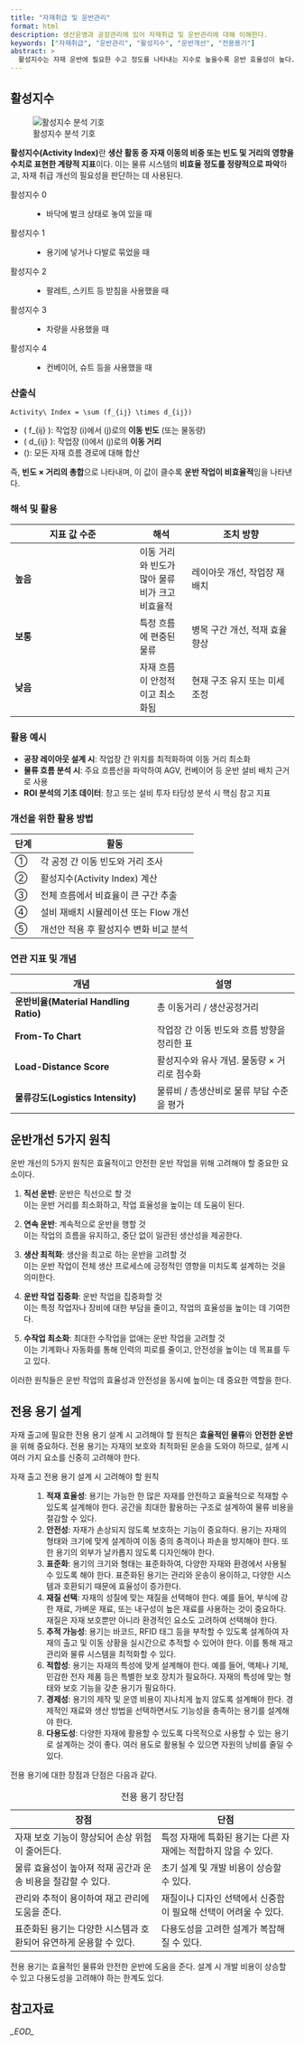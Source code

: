 ```yaml
---
title: "자재취급 및 운반관리"
format: html
description: 생산운영과 공장관리에 있어 자재취급 및 운반관리에 대해 이해한다. 
keywords: ["자재취급", "운반관리", "활성지수", "운반개선", "전용용기"]
abstract: >
  활성지수는 자재 운반에 필요한 수고 정도를 나타내는 지수로 높을수록 운반 효율성이 높다.
---
```



::: {.callout-tip icon="false" title="기출: 103-1-3, 127-4-1"}
:::

## 활성지수 {#sec-activity-index}

![활성지수 분석 기호](images/activity_index.png)

**활성지수(Activity Index)**란 **생산 활동 중 자재 이동의 비중 또는 빈도 및 거리의 영향을 수치로 표현한 계량적 지표**이다. 이는 물류 시스템의 **비효율 정도를 정량적으로 파악**하고, 자재 취급 개선의 필요성을 판단하는 데 사용된다.

활성지수 0
:   -   바닥에 벌크 상태로 놓여 있을 때

활성지수 1
:   -   용기에 넣거나 다발로 묶었을 때

활성지수 2
:   -   팔레트, 스키트 등 받침을 사용했을 때

활성지수 3
:   -   차량을 사용했을 때

활성지수 4
:   -   컨베이어, 슈트 등을 사용했을 때


### 산출식

```math
Activity\ Index = \sum (f_{ij} \times d_{ij})
```

- \( f_{ij} \): 작업장 \(i\)에서 \(j\)로의 **이동 빈도** (또는 물동량)
- \( d_{ij} \): 작업장 \(i\)에서 \(j\)로의 **이동 거리**
- \(\sum\): 모든 자재 흐름 경로에 대해 합산

즉, **빈도 × 거리의 총합**으로 나타내며, 이 값이 클수록 **운반 작업이 비효율적**임을 나타낸다.

### 해석 및 활용

| 지표 값 수준 | 해석 | 조치 방향 |
|--------------|------|------------|
| **높음** | 이동 거리와 빈도가 많아 물류비가 크고 비효율적 | 레이아웃 개선, 작업장 재배치 |
| **보통** | 특정 흐름에 편중된 물류 | 병목 구간 개선, 적재 효율 향상 |
| **낮음** | 자재 흐름이 안정적이고 최소화됨 | 현재 구조 유지 또는 미세 조정 |

### 활용 예시

- **공장 레이아웃 설계 시**: 작업장 간 위치를 최적화하여 이동 거리 최소화
- **물류 흐름 분석 시**: 주요 흐름선을 파악하여 AGV, 컨베이어 등 운반 설비 배치 근거로 사용
- **ROI 분석의 기초 데이터**: 창고 또는 설비 투자 타당성 분석 시 핵심 참고 지표

### 개선을 위한 활용 방법

| 단계 | 활동 |
|------|------|
| ① | 각 공정 간 이동 빈도와 거리 조사 |
| ② | 활성지수(Activity Index) 계산 |
| ③ | 전체 흐름에서 비효율이 큰 구간 추출 |
| ④ | 설비 재배치 시뮬레이션 또는 Flow 개선 |
| ⑤ | 개선안 적용 후 활성지수 변화 비교 분석 |

### 연관 지표 및 개념

| 개념 | 설명 |
|------|------|
| **운반비율(Material Handling Ratio)** | 총 이동거리 / 생산공정거리 |
| **From-To Chart** | 작업장 간 이동 빈도와 흐름 방향을 정리한 표 |
| **Load-Distance Score** | 활성지수와 유사 개념. 물동량 × 거리로 점수화 |
| **물류강도(Logistics Intensity)** | 물류비 / 총생산비로 물류 부담 수준을 평가 |


## 운반개선 5가지 원칙

운반 개선의 5가지 원칙은 효율적이고 안전한 운반 작업을 위해 고려해야 할 중요한 요소이다.

1. **직선 운반**: 운반은 직선으로 할 것  
   이는 운반 거리를 최소화하고, 작업 효율성을 높이는 데 도움이 된다.

2. **연속 운반**: 계속적으로 운반을 행할 것  
   이는 작업의 흐름을 유지하고, 중단 없이 일관된 생산성을 제공한다.

3. **생산 최적화**: 생산을 최고로 하는 운반을 고려할 것  
   이는 운반 작업이 전체 생산 프로세스에 긍정적인 영향을 미치도록 설계하는 것을 의미한다.

4. **운반 작업 집중화**: 운반 작업을 집중화할 것  
   이는 특정 작업자나 장비에 대한 부담을 줄이고, 작업의 효율성을 높이는 데 기여한다.

5. **수작업 최소화**: 최대한 수작업을 없애는 운반 작업을 고려할 것  
   이는 기계화나 자동화를 통해 인력의 피로를 줄이고, 안전성을 높이는 데 목표를 두고 있다.

이러한 원칙들은 운반 작업의 효율성과 안전성을 동시에 높이는 데 중요한 역할을 한다.


::: {.callout-tip icon=false title="기출: 115-1-12"}
:::

## 전용 용기 설계

자재 출고에 필요한 전용 용기 설계 시 고려해야 할 원칙은 **효율적인 물류**와 **안전한 운반**을 위해 중요하다. 전용 용기는 자재의 보호와 최적화된 운송을 도와야 하므로, 설계 시 여러 가지 요소를 신중히 고려해야 한다.

자재 출고 전용 용기 설계 시 고려해야 할 원칙
: 
1. **적재 효율성**: 용기는 가능한 한 많은 자재를 안전하고 효율적으로 적재할 수 있도록 설계해야 한다. 공간을 최대한 활용하는 구조로 설계하여 물류 비용을 절감할 수 있다.
2. **안전성**: 자재가 손상되지 않도록 보호하는 기능이 중요하다. 용기는 자재의 형태와 크기에 맞게 설계하여 이동 중의 충격이나 파손을 방지해야 한다. 또한 용기의 외부가 날카롭지 않도록 디자인해야 한다.
3. **표준화**: 용기의 크기와 형태는 표준화하여, 다양한 자재와 환경에서 사용될 수 있도록 해야 한다. 표준화된 용기는 관리와 운송이 용이하고, 다양한 시스템과 호환되기 때문에 효율성이 증가한다.
4. **재질 선택**: 자재의 성질에 맞는 재질을 선택해야 한다. 예를 들어, 부식에 강한 재료, 가벼운 재료, 또는 내구성이 높은 재료를 사용하는 것이 중요하다. 재질은 자재 보호뿐만 아니라 환경적인 요소도 고려하여 선택해야 한다.
5. **추적 가능성**: 용기는 바코드, RFID 태그 등을 부착할 수 있도록 설계하여 자재의 출고 및 이동 상황을 실시간으로 추적할 수 있어야 한다. 이를 통해 재고 관리와 물류 시스템을 최적화할 수 있다.
6. **적합성**: 용기는 자재의 특성에 맞게 설계해야 한다. 예를 들어, 액체나 기체, 민감한 전자 제품 등은 특별한 보호 장치가 필요하다. 자재의 특성에 맞는 형태와 보호 기능을 갖춘 용기가 필요하다.
7. **경제성**: 용기의 제작 및 운영 비용이 지나치게 높지 않도록 설계해야 한다. 경제적인 재료와 생산 방법을 선택하면서도 기능성을 충족하는 용기를 설계해야 한다.
8. **다용도성**: 다양한 자재에 활용할 수 있도록 다목적으로 사용할 수 있는 용기로 설계하는 것이 좋다. 여러 용도로 활용될 수 있으면 자원의 낭비를 줄일 수 있다.

전용 용기에 대한 장점과 단점은 다음과 같다.

| 장점                          | 단점                        |
|-------------------------------|-----------------------------|
| 자재 보호 기능이 향상되어 손상 위험이 줄어든다. | 특정 자재에 특화된 용기는 다른 자재에는 적합하지 않을 수 있다. |
| 물류 효율성이 높아져 적재 공간과 운송 비용을 절감할 수 있다. | 초기 설계 및 개발 비용이 상승할 수 있다. |
| 관리와 추적이 용이하여 재고 관리에 도움을 준다. | 재질이나 디자인 선택에서 신중함이 필요해 선택이 어려울 수 있다. |
| 표준화된 용기는 다양한 시스템과 호환되어 유연하게 운용할 수 있다. | 다용도성을 고려한 설계가 복잡해질 수 있다. |
: 전용 용기 장단점

전용 용기는 효율적인 물류와 안전한 운반에 도움을 준다. 설계 시 개발 비용이 상승할 수 있고 다용도성을 고려해야 하는 한계도 있다.

## 참고자료 {#sec-ref-0603}


*\_EOD\_*

